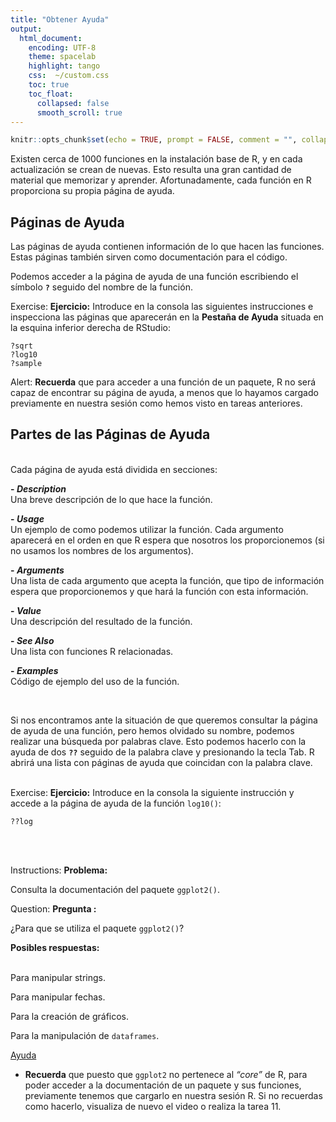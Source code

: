 ```yaml
---
title: "Obtener Ayuda"
output:
  html_document:
    encoding: UTF-8
    theme: spacelab
    highlight: tango
    css:  ~/custom.css
    toc: true
    toc_float: 
      collapsed: false
      smooth_scroll: true
---
```


```r
knitr::opts_chunk$set(echo = TRUE, prompt = FALSE, comment = "", collapse = TRUE)
```

Existen cerca de 1000 funciones en la instalación base de R, y en cada actualización
se crean de nuevas. Esto resulta una gran cantidad de material que memorizar y aprender.
Afortunadamente, cada función en R proporciona su propia página de ayuda.


## Páginas de Ayuda

Las páginas de ayuda contienen información de lo que hacen las funciones. Estas
páginas también sirven como documentación para el código.

Podemos acceder a la página de ayuda de una función escribiendo el símbolo __`?`__ 
seguido del nombre de la función.

<div class="alert alert-success" role="alert">
<span class="glyphicon glyphicon-pencil" aria-hidden="true"></span>
<span class="sr-only">Exercise:</span>
**Ejercicio:**
Introduce en la consola las siguientes instrucciones e inspecciona las páginas que
aparecerán en la __Pestaña de Ayuda__ situada en la esquina inferior derecha de RStudio:

`?sqrt` </br>
`?log10` </br>
`?sample` </br>
</div>

<div class="alert alert-danger" role="alert">
<span class="glyphicon glyphicon-alert" aria-hidden="true"></span>
<span class="sr-only">Alert:</span>
__Recuerda__ que para acceder a una función de un paquete, R no será capaz de 
encontrar su página de ayuda, a menos que lo hayamos cargado previamente en nuestra
sesión como hemos visto en tareas anteriores.
</div>

## Partes de las Páginas de Ayuda
</br>
Cada página de ayuda está dividida en secciones:

**- _Description_**</br>
  Una breve descripción de lo que hace la función.

**- _Usage_** </br>
  Un ejemplo de como podemos utilizar la función. Cada argumento aparecerá en el
  orden en que R espera que nosotros los proporcionemos (si no usamos los nombres
  de los argumentos).  
  
**- _Arguments_** </br> 
  Una lista de cada argumento que acepta la función, que tipo de información espera
  que proporcionemos y que hará la función con esta información.
  
**- _Value_**</br>
  Una descripción del resultado de la función.
  
**- _See Also_**</br>
  Una lista con funciones R relacionadas.
  
**- _Examples_**</br>
  Código de ejemplo del uso de la función. 
  
</br> 

Si nos encontramos ante la situación de que queremos consultar la página de ayuda
de una función, pero hemos olvidado su nombre, podemos realizar una búsqueda por
palabras clave. Esto podemos hacerlo con la ayuda de dos __`??`__ seguido de la 
palabra clave y presionando la tecla <span class="label label-default">Tab</span>. R abrirá una lista con páginas de ayuda que coincidan con la palabra
clave.
</br></br>  

<div class="alert alert-success" role="alert">
<span class="glyphicon glyphicon-pencil" aria-hidden="true"></span>
<span class="sr-only">Exercise:</span>
**Ejercicio:**
Introduce en la consola la siguiente instrucción y accede a la página de ayuda 
de la función `log10()`:

`??log` 
</div>

</br></br> 

<div class="alert alert-success" role="alert">
<span class="glyphicon glyphicon-education" aria-hidden="true"></span>
<span class="sr-only">Instructions:</span>
**Problema:**

Consulta la documentación del paquete `ggplot2()`.
</div>



<div class="alert alert-warning" role="alert">
<span class="glyphicon glyphicon-question-sign" aria-hidden="true"></span>
<span class="sr-only">Question:</span>
**Pregunta :**  

¿Para que se utiliza el paquete `ggplot2()`?
</div>

<div class="alert alert-info" role="alert">
<span class="glyphicon glyphicon-tasks" aria-hidden="true"></span>
**Posibles respuestas:** </br></br> 
<p><span class="glyphicon glyphicon-check" aria-hidden="true"></span>  Para manipular strings.</p>
<p><span class="glyphicon glyphicon-check" aria-hidden="true"></span>  Para manipular fechas.</p> 
<p><span class="glyphicon glyphicon-check" aria-hidden="true"></span>  Para la creación de gráficos.</p>
<p><span class="glyphicon glyphicon-check" aria-hidden="true"></span>  Para la manipulación de `dataframes`.</p>
</div>



<p>
<a class="btn btn-info" data-toggle="collapse" href="#hint" aria-expanded="false" aria-controls="collapseExample">
<span class="glyphicon glyphicon-exclamation-sign" aria-hidden="true"></span>  Ayuda</a>
</p>
<div class="collapse" id="hint">
<div class="card card-block">
<div class="alert alert-info" role="alert">
- __Recuerda__ que puesto que `ggplot2` no pertenece al _"core"_ de R, para poder acceder a la documentación de un paquete y sus funciones, previamente tenemos que
cargarlo en nuestra sesión R. Si no recuerdas como hacerlo, visualiza de nuevo el 
video o realiza la tarea 11.

</div>
</div>
